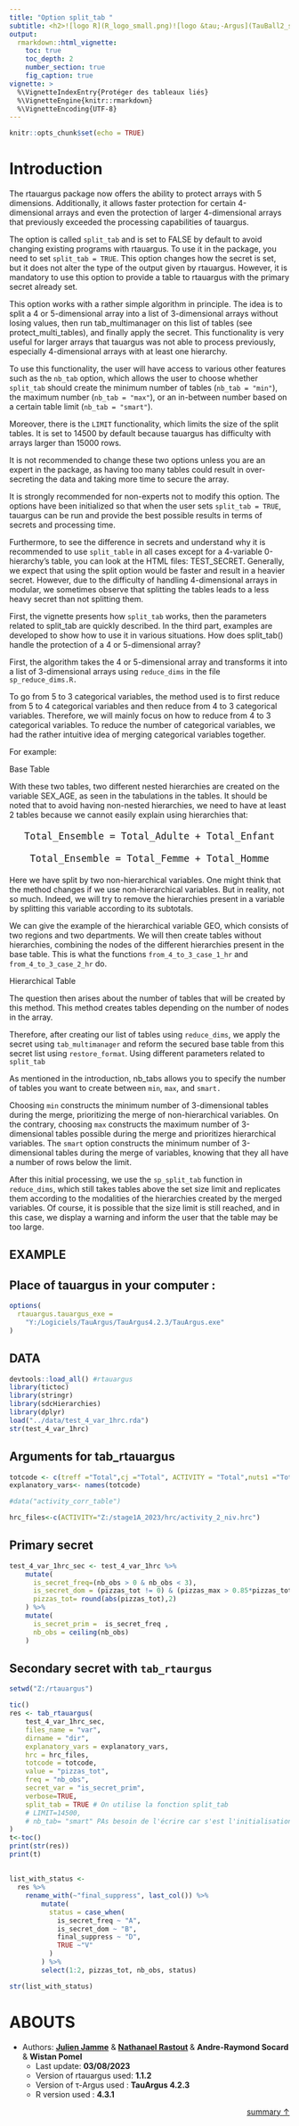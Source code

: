 ```yaml
---
title: "Option split_tab "
subtitle: <h2>![logo R](R_logo_small.png)![logo &tau;-Argus](TauBall2_small.png)<br/>Package {rtauargus}</h2>
output:
  rmarkdown::html_vignette:
    toc: true
    toc_depth: 2
    number_section: true
    fig_caption: true
vignette: >
  %\VignetteIndexEntry{Protéger des tableaux liés}
  %\VignetteEngine{knitr::rmarkdown}
  %\VignetteEncoding{UTF-8}
---
```


```r
knitr::opts_chunk$set(echo = TRUE)
```

# Introduction

The rtauargus package now offers the ability to protect arrays with 5 dimensions. Additionally, it allows faster protection for certain 4-dimensional arrays and even the protection of larger 4-dimensional arrays that previously exceeded the processing capabilities of tauargus.

The option is called `split_tab` and is set to FALSE by default to avoid changing existing programs with rtauargus. To use it in the package, you need to set `split_tab = TRUE`. This option changes how the secret is set, but it does not alter the type of the output given by rtauargus. However, it is mandatory to use this option to provide a table to rtauargus with the primary secret already set.

This option works with a rather simple algorithm in principle. The idea is to split a 4 or 5-dimensional array into a list of 3-dimensional arrays without losing values, then run tab_multimanager on this list of tables (see protect_multi_tables), and finally apply the secret. This functionality is very useful for larger arrays that tauargus was not able to process previously, especially 4-dimensional arrays with at least one hierarchy.

To use this functionality, the user will have access to various other features such as the `nb_tab` option, which allows the user to choose whether `split_tab` should create the minimum number of tables (`nb_tab = "min"`), the maximum number (`nb_tab = "max"`), or an in-between number based on a certain table limit (`nb_tab = "smart"`).

Moreover, there is the `LIMIT` functionality, which limits the size of the split tables. It is set to 14500 by default because tauargus has difficulty with arrays larger than 15000 rows.

It is not recommended to change these two options unless you are an expert in the package, as having too many tables could result in over-secreting the data and taking more time to secure the array.

It is strongly recommended for non-experts not to modify this option. The options have been initialized so that when the user sets `split_tab = TRUE`, tauargus can be run and provide the best possible results in terms of secrets and processing time.

Furthermore, to see the difference in secrets and understand why it is recommended to use `split_table` in all cases except for a 4-variable 0-hierarchy's table, you can look at the HTML files: TEST_SECRET.
Generally, we expect that using the split option would be faster and result in a heavier secret. However, due to the difficulty of handling 4-dimensional arrays in modular, we sometimes observe that splitting the tables leads to a less heavy secret than not splitting them.

First, the vignette presents how `split_tab` works, then the parameters related to split_tab are quickly described. In the third part, examples are developed to show how to use it in various situations.
How does split_tab() handle the protection of a 4 or 5-dimensional array?

First, the algorithm takes the 4 or 5-dimensional array and transforms it into a list of 3-dimensional arrays using `reduce_dims` in the file `sp_reduce_dims.R.`

To go from 5 to 3 categorical variables, the method used is to first reduce from 5 to 4 categorical variables and then reduce from 4 to 3 categorical variables. Therefore, we will mainly focus on how to reduce from 4 to 3 categorical variables. To reduce the number of categorical variables, we had the rather intuitive idea of merging categorical variables together.

For example:

Base Table

With these two tables, two different nested hierarchies are created on the variable SEX_AGE, as seen in the tabulations in the tables. It should be noted that to avoid having non-nested hierarchies, we need to have at least 2 tables because we cannot easily explain using hierarchies that:

<div style="text-align: center; font-size: 20px;">
    Total_Ensemble = Total_Adulte + Total_Enfant
</div>

<div style="text-align: center; font-size: 20px;">
    Total_Ensemble = Total_Femme + Total_Homme
</div>

Here we have split by two non-hierarchical variables. One might think that the method changes if we use non-hierarchical variables. But in reality, not so much. Indeed, we will try to remove the hierarchies present in a variable by splitting this variable according to its subtotals.

We can give the example of the hierarchical variable GEO, which consists of two regions and two departments. We will then create tables without hierarchies, combining the nodes of the different hierarchies present in the base table. This is what the functions `from_4_to_3_case_1_hr` and `from_4_to_3_case_2_hr` do.

Hierarchical Table

The question then arises about the number of tables that will be created by this method. This method creates tables depending on the number of nodes in the array.

Therefore, after creating our list of tables using `reduce_dims`, we apply the secret using `tab_multimanager` and reform the secured base table from this secret list using `restore_format`.
Using different parameters related to `split_tab`

As mentioned in the introduction, nb_tabs allows you to specify the number of tables you want to create between `min`, `max`, and `smart.`

Choosing `min` constructs the minimum number of 3-dimensional tables during the merge, prioritizing the merge of non-hierarchical variables.
On the contrary, choosing `max` constructs the maximum number of 3-dimensional tables possible during the merge and prioritizes hierarchical variables. 
The `smart` option constructs the minimum number of 3-dimensional tables during the merge of variables, knowing that they all have a number of rows below the limit.

After this initial processing, we use the `sp_split_tab` function in `reduce_dims`, which still takes tables above the set size limit and replicates them according to the modalities of the hierarchies created by the merged variables. 
Of course, it is possible that the size limit is still reached, and in this case, we display a warning and inform the user that the table may be too large.

## EXAMPLE

## Place of tauargus in your computer :


```r
options(
  rtauargus.tauargus_exe =
    "Y:/Logiciels/TauArgus/TauArgus4.2.3/TauArgus.exe"
)
```

## DATA

```r
devtools::load_all() #rtauargus
library(tictoc)
library(stringr)
library(sdcHierarchies)
library(dplyr)
load("../data/test_4_var_1hrc.rda")
str(test_4_var_1hrc)
```

## Arguments for tab_rtauargus

```r

totcode <- c(treff ="Total",cj ="Total", ACTIVITY = "Total",nuts1 ="Total") 
explanatory_vars<- names(totcode)

#data("activity_corr_table")

hrc_files<-c(ACTIVITY="Z:/stage1A_2023/hrc/activity_2_niv.hrc")

```

## Primary secret 

```r
test_4_var_1hrc_sec <- test_4_var_1hrc %>% 
    mutate(
      is_secret_freq=(nb_obs > 0 & nb_obs < 3),
      is_secret_dom = (pizzas_tot != 0) & (pizzas_max > 0.85*pizzas_tot),
      pizzas_tot= round(abs(pizzas_tot),2)
    ) %>% 
    mutate(
      is_secret_prim =  is_secret_freq ,
      nb_obs = ceiling(nb_obs)
    )
```

## Secondary secret with `tab_rtaurgus`

```r
setwd("Z:/rtauargus")

tic()
res <- tab_rtauargus(
    test_4_var_1hrc_sec,
    files_name = "var",
    dirname = "dir",
    explanatory_vars = explanatory_vars,
    hrc = hrc_files,
    totcode = totcode,
    value = "pizzas_tot",
    freq = "nb_obs",
    secret_var = "is_secret_prim",
    verbose=TRUE,
    split_tab = TRUE # On utilise la fonction split_tab
    # LIMIT=14500,
    # nb_tab= "smart" PAs besoin de l'écrire car s'est l'initialisation
)
t<-toc()
print(str(res))
print(t)
```

## 

```r

list_with_status <- 
  res %>%
    rename_with(~"final_suppress", last_col()) %>%
        mutate(
          status = case_when(
            is_secret_freq ~ "A",
            is_secret_dom ~ "B",
            final_suppress ~ "D",
            TRUE ~"V"
          )
        ) %>%
        select(1:2, pizzas_tot, nb_obs, status)

str(list_with_status)

```

# ABOUTS 

- Authors: **<a href="mailto:julien.jamme@insee.fr">Julien Jamme</a>** & **<a href="mailto:nathanael.rastout@insee.fr">Nathanael Rastout</a> ** & **<a> Andre-Raymond Socard </a>**
& **<a> Wistan Pomel </a>**
  - Last update: **03/08/2023**
  - Version of rtauargus used: **1.1.2**
  - Version of &tau;-Argus used : **TauArgus 4.2.3**
  - R version used :  **4.3.1**

  <p style="text-align: right">
  <a href="#TOC" title="Back to summary">summary &uarr;</a>
  </p>

